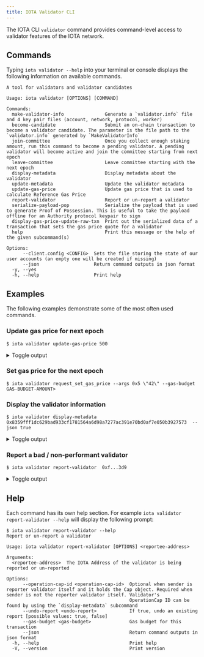 ```yaml
---
title: IOTA Validator CLI
---
```


The IOTA CLI `validator` command provides command-level access to validator features of the IOTA network.

## Commands

Typing `iota validator --help` into your terminal or console displays the following information on available commands.

```shell
A tool for validators and validator candidates

Usage: iota validator [OPTIONS] [COMMAND]

Commands:
  make-validator-info               Generate a `validator.info` file and 4 key pair files (account, network, protocol, worker)
  become-candidate                  Submit an on-chain transaction to become a validator candidate. The parameter is the file path to the `validator.info` generated by `MakeValidatorInfo`
  join-committee                    Once you collect enough staking amount, run this command to become a pending validator. A pending validator will become active and join the committee starting from next epoch
  leave-committee                   Leave committee starting with the next epoch
  display-metadata                  Display metadata about the validator
  update-metadata                   Update the validator metadata
  update-gas-price                  Update gas price that is used to calculate Reference Gas Price
  report-validator                  Report or un-report a validator
  serialize-payload-pop             Serialize the payload that is used to generate Proof of Possession. This is useful to take the payload offline for an Authority protocol keypair to sign
  display-gas-price-update-raw-txn  Print out the serialized data of a transaction that sets the gas price quote for a validator
  help                              Print this message or the help of the given subcommand(s)

Options:
      --client.config <CONFIG>  Sets the file storing the state of our user accounts (an empty one will be created if missing)
      --json                    Return command outputs in json format
  -y, --yes                     
  -h, --help                    Print help
```

## Examples

The following examples demonstrate some of the most often used commands. 

### Update gas price for next epoch

```shell
$ iota validator update-gas-price 500
```


<details>
  <summary>
  Toggle output
  </summary>

```shell
----- Transaction Digest ----
A8z83EqjmgwRNFV6sme6A5tTTTQPjiLgiW76neyvhLud

----- Transaction Data ----
╭───────────────────────────────────────────────────────────────────────────────────────────────────────────────────────────────────────────────────────────────────────────────────────────────────────────────────────────────────────────────────────────────────────────────────────────────────────────────────────╮
│ Transaction Data                                                                                                                                                                                                                                                                                                      │
├───────────────────────────────────────────────────────────────────────────────────────────────────────────────────────────────────────────────────────────────────────────────────────────────────────────────────────────────────────────────────────────────────────────────────────────────────────────────────────┤
│ Sender: 0xf...3d9                                                                                                                                                                                                                                                                                                     │
│ Gas Owner: 0xf...3d9                                                                                                                                                                                                                                                                                                  │
│ Gas Budget: 200000000 NANOS                                                                                                                                                                                                                                                                                           │
│ Gas Price: 1000 NANOS                                                                                                                                                                                                                                                                                                 │
│ Gas Payment:                                                                                                                                                                                                                                                                                                          │
│  ┌──                                                                                                                                                                                                                                                                                                                  │
│  │ ID: 0x8...19e                                                                                                                                                                                                                                                                                                      │
│  │ Version: 1                                                                                                                                                                                                                                                                                                         │
│  │ Digest: 8UEiGYe3KL3S6JPs8uP2sbbx7sMCtzi8yJJ6SyTe9V1x                                                                                                                                                                                                                                                               │
│  └──                                                                                                                                                                                                                                                                                                                  │
│                                                                                                                                                                                                                                                                                                                       │
│ Transaction Kind : Programmable                                                                                                                                                                                                                                                                                       │
│ Inputs: [Object(SharedObject { object_id: 0x0...005, initial_shared_version: SequenceNumber(1), mutable: true }), Object(ImmOrOwnedObject { object_id: 0x4...dbe, version: SequenceNumber(1), digest: o#82z9UUX9iD2Mq9zvciD56kmmDYqjF3iwaFadi3Mk16eJ }), Pure(IOTAPureValue { value_type: Some(U64), value: "500" })] │
│ Commands: [                                                                                                                                                                                                                                                                                                           │
│   MoveCall(0x0...003::iota_system::request_set_gas_price(Input(0),Input(1),Input(2))),                                                                                                                                                                                                                                │
│ ]                                                                                                                                                                                                                                                                                                                     │
│                                                                                                                                                                                                                                                                                                                       │
│                                                                                                                                                                                                                                                                                                                       │
│ Signatures:                                                                                                                                                                                                                                                                                                           │
│  j2FE7GNkHm9+ey0zTQrgfaTXJgGu1vYWmivrVxbUfP56vIrxMFA4XxqEyw7Q8pM1FR+JDPgCsE1kgZRGH6TZDg==                                                                                                                                                                                                                             │
│                                                                                                                                                                                                                                                                                                                       │
╰───────────────────────────────────────────────────────────────────────────────────────────────────────────────────────────────────────────────────────────────────────────────────────────────────────────────────────────────────────────────────────────────────────────────────────────────────────────────────────╯
----- Transaction Effects ----
╭─────────────────────────────────────────────────────────╮
│ Transaction Effects                                     │
├─────────────────────────────────────────────────────────┤
│ Digest: A8z83EqjmgwRNFV6sme6A5tTTTQPjiLgiW76neyvhLud    │
│ Status: Success                                         │
│ Executed Epoch: 5                                       │
│                                                         │
│ Mutated Objects:                                        │
│  ┌──                                                    │
│  │ ID: 0x0...005                                        │
│  │ Owner: Shared                                        │
│  │ Version: 16                                          │
│  │ Digest: ER2L6MxrqKNAsaRd9pWdMwvLzXG3ocGQnytnP9s5QLeh │
│  └──                                                    │
│  ┌──                                                    │
│  │ ID: 0x4...dbe                                        │
│  │ Owner: Account Address ( 0xf45...3d9 )               │
│  │ Version: 16                                          │
│  │ Digest: 4yDkecsKPe8SnacWdECmq1yVDt7MzvpXCxbRGs74PGaB │
│  └──                                                    │
│  ┌──                                                    │
│  │ ID: 0x5...8d1                                        │
│  │ Owner: Object ID: ( 0x000...005 )                    │
│  │ Version: 16                                          │
│  │ Digest: BBu5zHWWX7nnb1XcFu5VLVnKZEU6AqRRarDDjEeBtqWy │
│  └──                                                    │
│  ┌──                                                    │
│  │ ID: 0x8...19e                                        │
│  │ Owner: Account Address ( 0xf45...3d9 )               │
│  │ Version: 16                                          │
│  │ Digest: 4WQp6FYctutMFzf6f2EX68xut71AMubewJ6c7GxpzX7e │
│  └──                                                    │
│                                                         │
│ Shared Objects:                                         │
│  ┌──                                                    │
│  │ ID: 0x0...005                                        │ 
│  │ Version: 15                                          │
│  │ Digest: 6vdobiuiDQpJguDxVbbMNW5ddRqEFkP67C3FWrAVYYuZ │
│  └──                                                    │
│                                                         │
│ Gas Object:                                             │
│  ┌──                                                    │
│  │ ID: 0x8...19e                                        │
│  │ Owner: Account Address ( 0xf45...3d9 )               │
│  │ Version: 16                                          │
│  │ Digest: 4WQp6FYctutMFzf6f2EX68xut71AMubewJ6c7GxpzX7e │
│  └──                                                    │
│                                                         │
│ Gas Cost Summary:                                       │
│  Storage Cost: 31479200                                 │
│  Computation Cost: 1000000                              │
│  Storage Rebate: 0                                      │
│  Non-refundable Storage Fee: 0                          │
│                                                         │
│ Transaction Dependencies:                               │
│  2gqHgPZbjTkDWM9GnVuWU5kT9z2SWN2ggwK3ryxf8aUX           │
│  EmW6DhJWRACNZAvupiTNVacZFLoZxbNJ88mrKVv9DeiJ           │
╰─────────────────────────────────────────────────────────╯
```

</details>


### Set gas price for the next epoch

```shell
$ iota validator request_set_gas_price --args 0x5 \"42\" --gas-budget GAS-BUDGET-AMOUNT>
```

### Display the validator information

```shell
$ iota validator display-metadata 0x8359fff1dc629bad933cf1781564a6d98a7277ac391e70bd0af7e050b3927573  --json true
```


<details>
  <summary>
  Toggle output
  </summary>

```shell
0x8359fff1dc629bad933cf1781564a6d98a7277ac391e70bd0af7e050b3927573's valdiator status: Active
{
  "iotaAddress": "0x8359fff1dc629bad933cf1781564a6d98a7277ac391e70bd0af7e050b3927573",
  "protocolPubkeyBytes": "lUhBLNuc6bosReVt+jv+BXZboiOjZQyT5tfJbMS1StEyBmPmF7TTuGl2vy/S8zKWGSEbPKPapz46phPZgFRy7TjXEdt6XjBHf/bkEg1atucEzAMPT/6cIx2G5We7wlXK",
  "networkPubkeyBytes": "1JiYHZHJFtuxim7woWhPGdBIe4QPoyvLVgpCRRZwUWg=",
  "workerPubkeyBytes": "XhjH8q+isy4LP4GS1txLJYl+KQ9kV7b5dnu6C2x4XIk=",
  "proofOfPossessionBytes": "ovRMD5206HPBOoTfx+TgB5NXIKpbra4AuJRVGFSaaFbP2hAAZBDWpP1OD0Nyackf",
  "name": "validator-2.r.iota-rebased-alphanet",
  "description": "validator-2.r.iota-rebased-alphanet",
  "imageUrl": "",
  "projectUrl": "",
  "netAddress": "/dns/validator-2.r.iota-rebased-alphanet.iota.cafe/tcp/8080/http",
  "p2pAddress": "/dns/validator-2.r.iota-rebased-alphanet.iota.cafe/udp/8084",
  "primaryAddress": "/dns/validator-2.r.iota-rebased-alphanet.iota.cafe/udp/8081",
  "workerAddress": "/dns/validator-2.r.iota-rebased-alphanet.iota.cafe/udp/8082",
  "nextEpochProtocolPubkeyBytes": null,
  "nextEpochProofOfPossession": null,
  "nextEpochNetworkPubkeyBytes": null,
  "nextEpochWorkerPubkeyBytes": null,
  "nextEpochNetAddress": null,
  "nextEpochP2pAddress": null,
  "nextEpochPrimaryAddress": null,
  "nextEpochWorkerAddress": null,
  "votingPower": "2500",
  "operationCapId": "0xa88b6ac306932c77f7bc228690c35104ab8b4cd4a174ace5296d01581ae4f2d5",
  "gasPrice": "1000",
  "commissionRate": "200",
  "nextEpochStake": "2958750000000000",
  "nextEpochGasPrice": "1000",
  "nextEpochCommissionRate": "200",
  "stakingPoolId": "0x4fb963ec2cb115ae2e13818e38f71d3ec8c6c2b892000fe6c119bf518b9b1a85",
  "stakingPoolActivationEpoch": "0",
  "stakingPoolDeactivationEpoch": null,
  "stakingPoolIotaBalance": "2958750000000000",
  "rewardsPool": "939575000000000",
  "poolTokenBalance": "2015128472804164",
  "pendingStake": "0",
  "pendingTotalIotaWithdraw": "0",
  "pendingPoolTokenWithdraw": "0",
  "exchangeRatesId": "0x456fd6d5a041d8c5de2998b4bf8a0cff2217132ae5de0c7017975fa82470ed43",
  "exchangeRatesSize": "6"
}
```
</details>

### Report a bad / non-performant validator

```shell
$ iota validator report-validator  0xf...3d9
```


<details>
  <summary>
  Toggle output
  </summary>


```shell
----- Transaction Digest ----
8jVYrpuRBmdSLP37MsQGRqUqE3kE2m8XiSS4TG4aJwXf

----- Transaction Data ----
╭──────────────────────────────────────────────────────────────────────────────────────────────────────────────────────────────────────────────────────────────────────────────────────────────────────────────────────────────────────────────────────────────────────────────────────────────────────────────────────────────────╮
│ Transaction Data                                                                                                                                                                                                                                                                                                                 │
├──────────────────────────────────────────────────────────────────────────────────────────────────────────────────────────────────────────────────────────────────────────────────────────────────────────────────────────────────────────────────────────────────────────────────────────────────────────────────────────────────┤
│ Sender: 0xf...3d9                                                                                                                                                                                                                                                                                                                │
│ Gas Owner: 0xf...3d9                                                                                                                                                                                                                                                                                                             │
│ Gas Budget: 200000000 NANOS                                                                                                                                                                                                                                                                                                      │
│ Gas Price: 1000 NANOS                                                                                                                                                                                                                                                                                                            │
│ Gas Payment:                                                                                                                                                                                                                                                                                                                     │
│  ┌──                                                                                                                                                                                                                                                                                                                             │
│  │ ID: 0x8...19e                                                                                                                                                                                                                                                                                                                 │
│  │ Version: 16                                                                                                                                                                                                                                                                                                                   │
│  │ Digest: 4WQp6FYctutMFzf6f2EX68xut71AMubewJ6c7GxpzX7e                                                                                                                                                                                                                                                                          │
│  └──                                                                                                                                                                                                                                                                                                                             │
│                                                                                                                                                                                                                                                                                                                                  │
│ Transaction Kind : Programmable                                                                                                                                                                                                                                                                                                  │
│ Inputs: [Object(SharedObject { object_id: 0x0...005, initial_shared_version: SequenceNumber(1), mutable: true }), Object(ImmOrOwnedObject { object_id: 0x4...dbe, version: SequenceNumber(16), digest: o#4yDkecsKPe8SnacWdECmq1yVDt7MzvpXCxbRGs74PGaB }), Pure(IOTAPureValue { value_type: Some(Address), value: "0xf...3d9" })] │
│ Commands: [                                                                                                                                                                                                                                                                                                                      │
│   MoveCall(0x0...003::iota_system::report_validator(Input(0),Input(1),Input(2))),                                                                                                                                                                                                                                                │
│ ]                                                                                                                                                                                                                                                                                                                                │
│                                                                                                                                                                                                                                                                                                                                  │
│                                                                                                                                                                                                                                                                                                                                  │
│ Signatures:                                                                                                                                                                                                                                                                                                                      │
│  7lJ9ezA1qjGk7nyFCESgLlg/tkVSy46dDkRgJzwgWP3qA+kAjJV8YVWFjJf2r6aLgWgCZCKnka9bkcp1V5jBAA==                                                                                                                                                                                                                                        │
│                                                                                                                                                                                                                                                                                                                                  │
╰──────────────────────────────────────────────────────────────────────────────────────────────────────────────────────────────────────────────────────────────────────────────────────────────────────────────────────────────────────────────────────────────────────────────────────────────────────────────────────────────────╯
----- Transaction Effects ----
╭───────────────────────────────────────────────────────────────────────────────────────────────────────────────────────────────────────────────────────────────────────────────────────────────────────────────────────────────────────────────────────────────────────────────────────────────────────╮
│ Transaction Effects                                                                                                                                                                                                                                                                                   │
├───────────────────────────────────────────────────────────────────────────────────────────────────────────────────────────────────────────────────────────────────────────────────────────────────────────────────────────────────────────────────────────────────────────────────────────────────────┤
│ Digest: 8jVYrpuRBmdSLP37MsQGRqUqE3kE2m8XiSS4TG4aJwXf                                                                                                                                                                                                                                                  │
│ Status: Failure { error: "MoveAbort(MoveLocation { module: ModuleId { address: 0000000000000000000000000000000000000000000000000000000000000003, name: Identifier(\"iota_system_state_inner\") }, function: 16, instruction: 12, function_name: Some(\"report_validator_impl\") }, 3) in command 0" } │
│ Executed Epoch: 8                                                                                                                                                                                                                                                                                     │
│                                                                                                                                                                                                                                                                                                       │
│ Mutated Objects:                                                                                                                                                                                                                                                                                      │
│  ┌──                                                                                                                                                                                                                                                                                                  │
│  │ ID: 0x0...005                                                                                                                                                                                                                                                                                      │
│  │ Owner: Shared                                                                                                                                                                                                                                                                                      │
│  │ Version: 25                                                                                                                                                                                                                                                                                        │
│  │ Digest: 5N5zyTyFCqAkyz44FGrpr6cYdXcwk4eUCHKzyAZqehMB                                                                                                                                                                                                                                               │
│  └──                                                                                                                                                                                                                                                                                                  │
│  ┌──                                                                                                                                                                                                                                                                                                  │
│  │ ID: 0x4...dbe                                                                                                                                                                                                                                                                                      │
│  │ Owner: Account Address ( 0xf...3d9 )                                                                                                                                                                                                                                                               │
│  │ Version: 25                                                                                                                                                                                                                                                                                        │
│  │ Digest: HCEr5bcJhKo5jfRx2gsXxGSkpcq6tm8nFGSxxwoPpkNz                                                                                                                                                                                                                                               │
│  └──                                                                                                                                                                                                                                                                                                  │
│  ┌──                                                                                                                                                                                                                                                                                                  │
│  │ ID: 0x8...19e                                                                                                                                                                                                                                                                                      │
│  │ Owner: Account Address ( 0xf...3d9 )                                                                                                                                                                                                                                                               │
│  │ Version: 25                                                                                                                                                                                                                                                                                        │
│  │ Digest: BTzMmVABwEKXoiLsTZ79Li97Eo6HPtNtWTvib8Eq1yrH                                                                                                                                                                                                                                               │
│  └──                                                                                                                                                                                                                                                                                                  │
│                                                                                                                                                                                                                                                                                                       │
│ Shared Objects:                                                                                                                                                                                                                                                                                       │
│  ┌──                                                                                                                                                                                                                                                                                                  │
│  │ ID: 0x0...005                                                                                                                                                                                                                                                                                      │
│  │ Version: 24                                                                                                                                                                                                                                                                                        │
│  │ Digest: BiS4pKAX3KGXbJrk4oZijy6ggKHDZJd9qPUDWxLEoNR1                                                                                                                                                                                                                                               │
│  └──                                                                                                                                                                                                                                                                                                  │
│                                                                                                                                                                                                                                                                                                       │
│ Gas Object:                                                                                                                                                                                                                                                                                           │
│  ┌──                                                                                                                                                                                                                                                                                                  │
│  │ ID: 0x8...19e                                                                                                                                                                                                                                                                                      │
│  │ Owner: Account Address ( 0xf...3d9 )                                                                                                                                                                                                                                                               │
│  │ Version: 25                                                                                                                                                                                                                                                                                        │
│  │ Digest: BTzMmVABwEKXoiLsTZ79Li97Eo6HPtNtWTvib8Eq1yrH                                                                                                                                                                                                                                               │
│  └──                                                                                                                                                                                                                                                                                                  │
│                                                                                                                                                                                                                                                                                                       │
│ Gas Cost Summary:                                                                                                                                                                                                                                                                                     │
│  Storage Cost: 4195200                                                                                                                                                                                                                                                                                │
│  Computation Cost: 1000000                                                                                                                                                                                                                                                                            │
│  Storage Rebate: 31164408                                                                                                                                                                                                                                                                             │
│  Non-refundable Storage Fee: 314792                                                                                                                                                                                                                                                                   │
│                                                                                                                                                                                                                                                                                                       │
│ Transaction Dependencies:                                                                                                                                                                                                                                                                             │
│  2gqHgPZbjTkDWM9GnVuWU5kT9z2SWN2ggwK3ryxf8aUX                                                                                                                                                                                                                                                         │
│  A8z83EqjmgwRNFV6sme6A5tTTTQPjiLgiW76neyvhLud                                                                                                                                                                                                                                                         │
│  B8p4pVC5pzFQRVpZ73nZfAWMt7sL4iH4x4AbDviYWuzF                                                                                                                                                                                                                                                         │
╰───────────────────────────────────────────────────────────────────────────────────────────────────────────────────────────────────────────────────────────────────────────────────────────────────────────────────────────────────────────────────────────────────────────────────────────────────────╯
```

</details>


## Help

Each command has its own help section. For example `iota validator report-validator --help` will display the following prompt:

```shell
$ iota validator report-validator --help
Report or un-report a validator

Usage: iota validator report-validator [OPTIONS] <reportee-address>

Arguments:
  <reportee-address>  The IOTA Address of the validator is being reported or un-reported

Options:
      --operation-cap-id <operation-cap-id>  Optional when sender is reporter validator itself and it holds the Cap object. Required when sender is not the reporter validator itself. Validator's
                                             OperationCap ID can be found by using the `display-metadata` subcommand
      --undo-report <undo-report>            If true, undo an existing report [possible values: true, false]
      --gas-budget <gas-budget>              Gas budget for this transaction
      --json                                 Return command outputs in json format
  -h, --help                                 Print help
  -V, --version                              Print version
```
